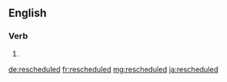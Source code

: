 ==English==

===Verb===
{{head|en|verb form}}

# {{en-past of|reschedule}}

[[de:rescheduled]]
[[fr:rescheduled]]
[[mg:rescheduled]]
[[ja:rescheduled]]